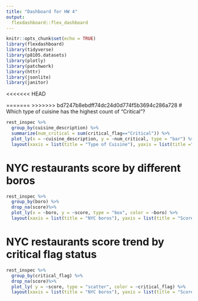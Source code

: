 ```yaml
---
title: "Dashboard for HW 4"
output: 
  flexdashboard::flex_dashboard
---
```


```r
knitr::opts_chunk$set(echo = TRUE)
library(flexdashboard)
library(tidyverse)
library(p8105.datasets)
library(plotly)
library(patchwork)
library(httr)
library(jsonlite)
library(janitor)
```

<<<<<<< HEAD

=======
>>>>>>> bd7247b8ebdff74dc24d0d774f5b3694c286a728
# Which type of cuisine has the highest count of "Critical"?

```r
rest_inspec %>% 
  group_by(cuisine_description) %>%
  summarize(num_critical = sum(critical_flag=="Critical")) %>%
  plot_ly(x = ~cuisine_description, y = ~num_critical, type = "bar") %>% 
  layout(xaxis = list(title = "Type of Cuisine"), yaxis = list(title ="Count of critical incidence"))
```

# NYC restaurants score by different boros

```r
rest_inspec %>%
  group_by(boro) %>%
  drop_na(score)%>%
  plot_ly(x = ~boro, y = ~score, type = "box", color = ~boro) %>%
  layout(xaxis = list(title = "NYC boros"), yaxis = list(title = "Score"))
```

# NYC restaurants score trend by critical flag status
```r
rest_inspec %>%
  group_by(critical_flag) %>%
  drop_na(score)%>%
  plot_ly( y = ~score, type = "scatter", color = ~critical_flag) %>%
  layout(xaxis = list(title = "NYC boros"), yaxis = list(title = "Score"))
```


